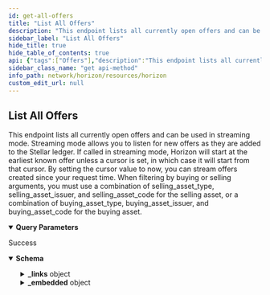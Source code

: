```yaml
---
id: get-all-offers
title: "List All Offers"
description: "This endpoint lists all currently open offers and can be used in streaming mode. Streaming mode allows you to listen for new offers as they are added to the Stellar ledger. If called in streaming mode, Horizon will start at the earliest known offer unless a cursor is set, in which case it will start from that cursor. By setting the cursor value to now, you can stream offers created since your request time. When filtering by buying or selling arguments, you must use a combination of selling_asset_type, selling_asset_issuer, and selling_asset_code for the selling asset, or a combination of buying_asset_type, buying_asset_issuer, and buying_asset_code for the buying asset."
sidebar_label: "List All Offers"
hide_title: true
hide_table_of_contents: true
api: {"tags":["Offers"],"description":"This endpoint lists all currently open offers and can be used in streaming mode. Streaming mode allows you to listen for new offers as they are added to the Stellar ledger. If called in streaming mode, Horizon will start at the earliest known offer unless a cursor is set, in which case it will start from that cursor. By setting the cursor value to now, you can stream offers created since your request time. When filtering by buying or selling arguments, you must use a combination of selling_asset_type, selling_asset_issuer, and selling_asset_code for the selling asset, or a combination of buying_asset_type, buying_asset_issuer, and buying_asset_code for the buying asset.","operationId":"GetAllOffers","parameters":[{"name":"sponser","in":"query","required":false,"description":"Account ID of the sponsor. Every account in the response will either be sponsored by the given account ID or have a subentry (trustline, offer, or data entry) which is sponsored by the given account ID.","schema":{"type":"string","example":"GDMQQNJM4UL7QIA66P7R2PZHMQINWZBM77BEBMHLFXD5JEUAHGJ7R4JZ"}},{"name":"seller","in":"query","required":false,"description":"The account ID of the offer creator."},{"name":"selling_asset_type","in":"query","required":false,"description":"The type for the selling asset. Either native, credit_alphanum4, or credit_alphanum12.","schema":{"type":"string","enum":["native","credit_alphanum4","credit_alphanum12"]}},{"name":"selling_asset_issuer","in":"query","required":false,"description":"The Stellar address of the selling asset’s issuer."},{"name":"selling_asset_code","in":"query","required":false,"description":"The code for the selling asset."},{"name":"buying_asset_type","in":"query","required":false,"description":"The type for the buying asset. Either native, credit_alphanum4, or credit_alphanum12.","schema":{"type":"string","enum":["native","credit_alphanum4","credit_alphanum12"]}},{"name":"buying_asset_issuer","in":"query","required":false,"description":"The Stellar address of the buying asset’s issuer."},{"name":"buying_asset_code","in":"query","required":false,"description":"The code for the buying asset."},{"name":"cursor","in":"query","required":false,"description":"A number that points to a specific location in a collection of responses and is pulled from the paging_token value of a record.","schema":{"type":"integer","example":6606617478959105}},{"name":"order","in":"query","required":false,"description":"A designation of the order in which records should appear. Options include asc (ascending) or desc (descending). If this argument isn’t set, it defaults to asc.","schema":{"type":"string","enum":["asc","desc"]}},{"name":"limit","in":"query","required":false,"description":"The maximum number of records returned. The limit can range from 1 to 200 - an upper limit that is hardcoded in Horizon for performance reasons. If this argument isn’t designated, it defaults to 10.","schema":{"type":"integer","example":10}}],"x-supports-streaming":true,"responses":{"200":{"description":"Success","content":{"application/json":{"schema":{"allOf":[{"type":"object","properties":{"_links":{"type":"object","properties":{"self":{"type":"object","properties":{"href":{"type":"string","format":"link"},"templated":{"type":"boolean"}},"required":["href"],"title":"link"},"next":{"type":"object","properties":{"href":{"type":"string","format":"link"},"templated":{"type":"boolean"}},"required":["href"],"title":"link"},"prev":{"type":"object","properties":{"href":{"type":"string","format":"link"},"templated":{"type":"boolean"}},"required":["href"],"title":"link"}}}},"title":"Links"},{"type":"object","properties":{"_embedded":{"type":"object","properties":{"records":{"type":"array","items":{"type":"object","properties":{"_links":{"type":"object","properties":{"self":{"type":"object","properties":{"href":{"type":"string","format":"link"},"templated":{"type":"boolean"}},"required":["href"],"title":"link"},"offer_maker":{"type":"object","properties":{"href":{"type":"string","format":"link"},"templated":{"type":"boolean"}},"required":["href"],"title":"link"}},"required":["self","offer_maker"]},"id":{"type":"string","title":"id"},"paging_token":{"type":"string"},"seller":{"type":"string","pattern":"G[A-Z0-9]{55}","title":"address"},"selling":{"type":"object","properties":{"asset_type":{"type":"string"},"asset_code":{"type":"string"},"asset_issuer":{"type":"string"}},"required":["asset_type"],"title":"BaseAsset"},"buying":{"type":"object","properties":{"asset_type":{"type":"string"},"asset_code":{"type":"string"},"asset_issuer":{"type":"string"}},"required":["asset_type"],"title":"BaseAsset"},"amount":{"type":"string"},"price_r":{"type":"object","properties":{"n":{"type":"integer","format":"int32"},"d":{"type":"integer","format":"int32"}},"title":"Price"},"price":{"type":"string"},"last_modified_ledger":{"type":"integer","format":"uint32","title":"last_modified_ledger"},"last_modified_time":{"type":"string"},"sponser":{"type":"string"}},"required":["id","paging_token","seller","selling","buying","amount","price_r","price","last_modified_ledger","last_modified_time"]}}}}},"title":"Offer"}]},"examples":{"GetAllOffers":{"value":{"_links":{"self":{"href":"https://horizon.stellar.org/offers?cursor=&limit=3&order=asc&selling_asset_code=USD&selling_asset_issuer=GDUKMGUGDZQK6YHYA5Z6AY2G4XDSZPSZ3SW5UN3ARVMO6QSRDWP5YLEX&selling_asset_type=credit_alphanum4"},"next":{"href":"https://horizon.stellar.org/offers?cursor=88345152&limit=3&order=asc&selling_asset_code=USD&selling_asset_issuer=GDUKMGUGDZQK6YHYA5Z6AY2G4XDSZPSZ3SW5UN3ARVMO6QSRDWP5YLEX&selling_asset_type=credit_alphanum4"},"prev":{"href":"https://horizon.stellar.org/offers?cursor=71673427&limit=3&order=desc&selling_asset_code=USD&selling_asset_issuer=GDUKMGUGDZQK6YHYA5Z6AY2G4XDSZPSZ3SW5UN3ARVMO6QSRDWP5YLEX&selling_asset_type=credit_alphanum4"}},"_embedded":{"records":[{"_links":{"self":{"href":"https://horizon.stellar.org/offers/71673427"},"offer_maker":{"href":"https://horizon.stellar.org/accounts/GBJPWEIFX6KO4H52BF3QJDYRCLXB2P3Z3QTKWUGFOOFH5MSRZV4WLRZ7"}},"id":71673427,"paging_token":"71673427","seller":"GBJPWEIFX6KO4H52BF3QJDYRCLXB2P3Z3QTKWUGFOOFH5MSRZV4WLRZ7","selling":{"asset_type":"credit_alphanum4","asset_code":"USD","asset_issuer":"GDUKMGUGDZQK6YHYA5Z6AY2G4XDSZPSZ3SW5UN3ARVMO6QSRDWP5YLEX"},"buying":{"asset_type":"credit_alphanum4","asset_code":"BTC","asset_issuer":"GAUTUYY2THLF7SGITDFMXJVYH3LHDSMGEAKSBU267M2K7A3W543CKUEF"},"amount":"25.6545775","price_r":{"n":289696073,"d":25654776},"price":"11.2920913","last_modified_ledger":26981646,"last_modified_time":"2019-11-26T13:42:10Z"},{"_links":{"self":{"href":"https://horizon.stellar.org/offers/88328208"},"offer_maker":{"href":"https://horizon.stellar.org/accounts/GBSYMLHG5TGQ4O3NSPIO4DSCS4AC6YRJOQWQC3EW7O257RAUHI5SA45R"}},"id":88328208,"paging_token":"88328208","seller":"GBSYMLHG5TGQ4O3NSPIO4DSCS4AC6YRJOQWQC3EW7O257RAUHI5SA45R","selling":{"asset_type":"credit_alphanum4","asset_code":"USD","asset_issuer":"GDUKMGUGDZQK6YHYA5Z6AY2G4XDSZPSZ3SW5UN3ARVMO6QSRDWP5YLEX"},"buying":{"asset_type":"credit_alphanum4","asset_code":"BTC","asset_issuer":"GBVOL67TMUQBGL4TZYNMY3ZQ5WGQYFPFD5VJRWXR72VA33VFNL225PL5"},"amount":"2.4664893","price_r":{"n":500,"d":1233},"price":"0.4055150","last_modified_ledger":23886660,"last_modified_time":"2019-05-17T00:33:16Z"},{"_links":{"self":{"href":"https://horizon.stellar.org/offers/88345152"},"offer_maker":{"href":"https://horizon.stellar.org/accounts/GACTQP5TAWIXF2LV4GWGJWIUNHKDWZ2ITCFDP37FIGOFPR3ORMQRR63U"}},"id":88345152,"paging_token":"88345152","seller":"GACTQP5TAWIXF2LV4GWGJWIUNHKDWZ2ITCFDP37FIGOFPR3ORMQRR63U","selling":{"asset_type":"credit_alphanum4","asset_code":"USD","asset_issuer":"GDUKMGUGDZQK6YHYA5Z6AY2G4XDSZPSZ3SW5UN3ARVMO6QSRDWP5YLEX"},"buying":{"asset_type":"credit_alphanum4","asset_code":"USD","asset_issuer":"GBUYUAI75XXWDZEKLY66CFYKQPET5JR4EENXZBUZ3YXZ7DS56Z4OKOFU"},"amount":"10.0000000","price_r":{"n":11,"d":10},"price":"1.1000000","last_modified_ledger":23887778,"last_modified_time":"2019-05-17T02:19:19Z"}]}}}}}}}},"extensions":[{"key":"x-supports-streaming","value":true}],"method":"get","path":"/offers","servers":[{"url":"https://horizon.stellar.org","description":"The main network"},{"url":"https://horizon-testnet.stellar.org","description":"The test network"}],"info":{"title":"Horizon","version":"0.0.1"},"postman":{"name":"List All Offers","description":{"content":"This endpoint lists all currently open offers and can be used in streaming mode. Streaming mode allows you to listen for new offers as they are added to the Stellar ledger. If called in streaming mode, Horizon will start at the earliest known offer unless a cursor is set, in which case it will start from that cursor. By setting the cursor value to now, you can stream offers created since your request time. When filtering by buying or selling arguments, you must use a combination of selling_asset_type, selling_asset_issuer, and selling_asset_code for the selling asset, or a combination of buying_asset_type, buying_asset_issuer, and buying_asset_code for the buying asset.","type":"text/plain"},"url":{"path":["offers"],"host":["{{baseUrl}}"],"query":[{"disabled":false,"description":{"content":"Account ID of the sponsor. Every account in the response will either be sponsored by the given account ID or have a subentry (trustline, offer, or data entry) which is sponsored by the given account ID.","type":"text/plain"},"key":"sponser","value":""},{"description":{"content":"The account ID of the offer creator.","type":"text/plain"},"key":"seller","value":""},{"disabled":false,"description":{"content":"The type for the selling asset. Either native, credit_alphanum4, or credit_alphanum12.","type":"text/plain"},"key":"selling_asset_type","value":""},{"description":{"content":"The Stellar address of the selling asset’s issuer.","type":"text/plain"},"key":"selling_asset_issuer","value":""},{"description":{"content":"The code for the selling asset.","type":"text/plain"},"key":"selling_asset_code","value":""},{"disabled":false,"description":{"content":"The type for the buying asset. Either native, credit_alphanum4, or credit_alphanum12.","type":"text/plain"},"key":"buying_asset_type","value":""},{"description":{"content":"The Stellar address of the buying asset’s issuer.","type":"text/plain"},"key":"buying_asset_issuer","value":""},{"description":{"content":"The code for the buying asset.","type":"text/plain"},"key":"buying_asset_code","value":""},{"disabled":false,"description":{"content":"A number that points to a specific location in a collection of responses and is pulled from the paging_token value of a record.","type":"text/plain"},"key":"cursor","value":""},{"disabled":false,"description":{"content":"A designation of the order in which records should appear. Options include asc (ascending) or desc (descending). If this argument isn’t set, it defaults to asc.","type":"text/plain"},"key":"order","value":""},{"disabled":false,"description":{"content":"The maximum number of records returned. The limit can range from 1 to 200 - an upper limit that is hardcoded in Horizon for performance reasons. If this argument isn’t designated, it defaults to 10.","type":"text/plain"},"key":"limit","value":""}],"variable":[]},"header":[{"key":"Accept","value":"application/json"}],"method":"GET"}}
sidebar_class_name: "get api-method"
info_path: network/horizon/resources/horizon
custom_edit_url: null
---
```



## List All Offers



This endpoint lists all currently open offers and can be used in streaming mode. Streaming mode allows you to listen for new offers as they are added to the Stellar ledger. If called in streaming mode, Horizon will start at the earliest known offer unless a cursor is set, in which case it will start from that cursor. By setting the cursor value to now, you can stream offers created since your request time. When filtering by buying or selling arguments, you must use a combination of selling_asset_type, selling_asset_issuer, and selling_asset_code for the selling asset, or a combination of buying_asset_type, buying_asset_issuer, and buying_asset_code for the buying asset.

<details style={{"marginBottom":"1rem"}} data-collapsed={false} open={true}><summary style={{}}><strong>Query Parameters</strong></summary><div><ul><ParamsItem className={"paramsItem"} param={{"name":"sponser","in":"query","required":false,"description":"Account ID of the sponsor. Every account in the response will either be sponsored by the given account ID or have a subentry (trustline, offer, or data entry) which is sponsored by the given account ID.","schema":{"type":"string","example":"GDMQQNJM4UL7QIA66P7R2PZHMQINWZBM77BEBMHLFXD5JEUAHGJ7R4JZ"}}}></ParamsItem><ParamsItem className={"paramsItem"} param={{"name":"seller","in":"query","required":false,"description":"The account ID of the offer creator."}}></ParamsItem><ParamsItem className={"paramsItem"} param={{"name":"selling_asset_type","in":"query","required":false,"description":"The type for the selling asset. Either native, credit_alphanum4, or credit_alphanum12.","schema":{"type":"string","enum":["native","credit_alphanum4","credit_alphanum12"]}}}></ParamsItem><ParamsItem className={"paramsItem"} param={{"name":"selling_asset_issuer","in":"query","required":false,"description":"The Stellar address of the selling asset’s issuer."}}></ParamsItem><ParamsItem className={"paramsItem"} param={{"name":"selling_asset_code","in":"query","required":false,"description":"The code for the selling asset."}}></ParamsItem><ParamsItem className={"paramsItem"} param={{"name":"buying_asset_type","in":"query","required":false,"description":"The type for the buying asset. Either native, credit_alphanum4, or credit_alphanum12.","schema":{"type":"string","enum":["native","credit_alphanum4","credit_alphanum12"]}}}></ParamsItem><ParamsItem className={"paramsItem"} param={{"name":"buying_asset_issuer","in":"query","required":false,"description":"The Stellar address of the buying asset’s issuer."}}></ParamsItem><ParamsItem className={"paramsItem"} param={{"name":"buying_asset_code","in":"query","required":false,"description":"The code for the buying asset."}}></ParamsItem><ParamsItem className={"paramsItem"} param={{"name":"cursor","in":"query","required":false,"description":"A number that points to a specific location in a collection of responses and is pulled from the paging_token value of a record.","schema":{"type":"integer","example":6606617478959105}}}></ParamsItem><ParamsItem className={"paramsItem"} param={{"name":"order","in":"query","required":false,"description":"A designation of the order in which records should appear. Options include asc (ascending) or desc (descending). If this argument isn’t set, it defaults to asc.","schema":{"type":"string","enum":["asc","desc"]}}}></ParamsItem><ParamsItem className={"paramsItem"} param={{"name":"limit","in":"query","required":false,"description":"The maximum number of records returned. The limit can range from 1 to 200 - an upper limit that is hardcoded in Horizon for performance reasons. If this argument isn’t designated, it defaults to 10.","schema":{"type":"integer","example":10}}}></ParamsItem></ul></div></details><div><ApiTabs><TabItem label={"200"} value={"200"}><div>

Success

</div><div><MimeTabs schemaType={"response"}><TabItem label={"application/json"} value={"application/json"}><SchemaTabs><TabItem label={"Schema"} value={"Schema"}><details style={{}} data-collapsed={false} open={true}><summary style={{"textAlign":"left"}}><strong>Schema</strong></summary><div style={{"textAlign":"left","marginLeft":"1rem"}}></div><ul style={{"marginLeft":"1rem"}}><SchemaItem collapsible={true} className={"schemaItem"}><details style={{}}><summary style={{}}><strong>_links</strong><span style={{"opacity":"0.6"}}> object</span></summary><div style={{"marginLeft":"1rem"}}><SchemaItem collapsible={true} className={"schemaItem"}><details style={{}}><summary style={{}}><strong>self</strong><span style={{"opacity":"0.6"}}> object</span></summary><div style={{"marginLeft":"1rem"}}><SchemaItem collapsible={false} name={"href"} required={true} schemaName={"link"} qualifierMessage={undefined} schema={{"type":"string","format":"link"}}></SchemaItem><SchemaItem collapsible={false} name={"templated"} required={false} schemaName={"boolean"} qualifierMessage={undefined} schema={{"type":"boolean"}}></SchemaItem></div></details></SchemaItem><SchemaItem collapsible={true} className={"schemaItem"}><details style={{}}><summary style={{}}><strong>next</strong><span style={{"opacity":"0.6"}}> object</span></summary><div style={{"marginLeft":"1rem"}}><SchemaItem collapsible={false} name={"href"} required={true} schemaName={"link"} qualifierMessage={undefined} schema={{"type":"string","format":"link"}}></SchemaItem><SchemaItem collapsible={false} name={"templated"} required={false} schemaName={"boolean"} qualifierMessage={undefined} schema={{"type":"boolean"}}></SchemaItem></div></details></SchemaItem><SchemaItem collapsible={true} className={"schemaItem"}><details style={{}}><summary style={{}}><strong>prev</strong><span style={{"opacity":"0.6"}}> object</span></summary><div style={{"marginLeft":"1rem"}}><SchemaItem collapsible={false} name={"href"} required={true} schemaName={"link"} qualifierMessage={undefined} schema={{"type":"string","format":"link"}}></SchemaItem><SchemaItem collapsible={false} name={"templated"} required={false} schemaName={"boolean"} qualifierMessage={undefined} schema={{"type":"boolean"}}></SchemaItem></div></details></SchemaItem></div></details></SchemaItem><SchemaItem collapsible={true} className={"schemaItem"}><details style={{}}><summary style={{}}><strong>_embedded</strong><span style={{"opacity":"0.6"}}> object</span></summary><div style={{"marginLeft":"1rem"}}><SchemaItem collapsible={true} className={"schemaItem"}><details style={{}}><summary style={{}}><strong>records</strong><span style={{"opacity":"0.6"}}> object[]</span></summary><div style={{"marginLeft":"1rem"}}><li><div style={{"fontSize":"var(--ifm-code-font-size)","opacity":"0.6","marginLeft":"-.5rem","paddingBottom":".5rem"}}>Array [</div></li><SchemaItem collapsible={true} className={"schemaItem"}><details style={{}}><summary style={{}}><strong>_links</strong><span style={{"opacity":"0.6"}}> object</span></summary><div style={{"marginLeft":"1rem"}}><SchemaItem collapsible={true} className={"schemaItem"}><details style={{}}><summary style={{}}><strong>self</strong><span style={{"opacity":"0.6"}}> object</span><strong style={{"fontSize":"var(--ifm-code-font-size)","color":"var(--openapi-required)"}}> required</strong></summary><div style={{"marginLeft":"1rem"}}><SchemaItem collapsible={false} name={"href"} required={true} schemaName={"link"} qualifierMessage={undefined} schema={{"type":"string","format":"link"}}></SchemaItem><SchemaItem collapsible={false} name={"templated"} required={false} schemaName={"boolean"} qualifierMessage={undefined} schema={{"type":"boolean"}}></SchemaItem></div></details></SchemaItem><SchemaItem collapsible={true} className={"schemaItem"}><details style={{}}><summary style={{}}><strong>offer_maker</strong><span style={{"opacity":"0.6"}}> object</span><strong style={{"fontSize":"var(--ifm-code-font-size)","color":"var(--openapi-required)"}}> required</strong></summary><div style={{"marginLeft":"1rem"}}><SchemaItem collapsible={false} name={"href"} required={true} schemaName={"link"} qualifierMessage={undefined} schema={{"type":"string","format":"link"}}></SchemaItem><SchemaItem collapsible={false} name={"templated"} required={false} schemaName={"boolean"} qualifierMessage={undefined} schema={{"type":"boolean"}}></SchemaItem></div></details></SchemaItem></div></details></SchemaItem><SchemaItem collapsible={false} name={"id"} required={true} schemaName={"id"} qualifierMessage={undefined} schema={{"type":"string","title":"id"}}></SchemaItem><SchemaItem collapsible={false} name={"paging_token"} required={true} schemaName={"string"} qualifierMessage={undefined} schema={{"type":"string"}}></SchemaItem><SchemaItem collapsible={false} name={"seller"} required={true} schemaName={"address"} qualifierMessage={"**Possible values:** Value must match regular expression `G[A-Z0-9]{55}`"} schema={{"type":"string","pattern":"G[A-Z0-9]{55}","title":"address"}}></SchemaItem><SchemaItem collapsible={true} className={"schemaItem"}><details style={{}}><summary style={{}}><strong>selling</strong><span style={{"opacity":"0.6"}}> object</span><strong style={{"fontSize":"var(--ifm-code-font-size)","color":"var(--openapi-required)"}}> required</strong></summary><div style={{"marginLeft":"1rem"}}><SchemaItem collapsible={false} name={"asset_type"} required={true} schemaName={"string"} qualifierMessage={undefined} schema={{"type":"string"}}></SchemaItem><SchemaItem collapsible={false} name={"asset_code"} required={false} schemaName={"string"} qualifierMessage={undefined} schema={{"type":"string"}}></SchemaItem><SchemaItem collapsible={false} name={"asset_issuer"} required={false} schemaName={"string"} qualifierMessage={undefined} schema={{"type":"string"}}></SchemaItem></div></details></SchemaItem><SchemaItem collapsible={true} className={"schemaItem"}><details style={{}}><summary style={{}}><strong>buying</strong><span style={{"opacity":"0.6"}}> object</span><strong style={{"fontSize":"var(--ifm-code-font-size)","color":"var(--openapi-required)"}}> required</strong></summary><div style={{"marginLeft":"1rem"}}><SchemaItem collapsible={false} name={"asset_type"} required={true} schemaName={"string"} qualifierMessage={undefined} schema={{"type":"string"}}></SchemaItem><SchemaItem collapsible={false} name={"asset_code"} required={false} schemaName={"string"} qualifierMessage={undefined} schema={{"type":"string"}}></SchemaItem><SchemaItem collapsible={false} name={"asset_issuer"} required={false} schemaName={"string"} qualifierMessage={undefined} schema={{"type":"string"}}></SchemaItem></div></details></SchemaItem><SchemaItem collapsible={false} name={"amount"} required={true} schemaName={"string"} qualifierMessage={undefined} schema={{"type":"string"}}></SchemaItem><SchemaItem collapsible={true} className={"schemaItem"}><details style={{}}><summary style={{}}><strong>price_r</strong><span style={{"opacity":"0.6"}}> object</span><strong style={{"fontSize":"var(--ifm-code-font-size)","color":"var(--openapi-required)"}}> required</strong></summary><div style={{"marginLeft":"1rem"}}><SchemaItem collapsible={false} name={"n"} required={false} schemaName={"int32"} qualifierMessage={undefined} schema={{"type":"integer","format":"int32"}}></SchemaItem><SchemaItem collapsible={false} name={"d"} required={false} schemaName={"int32"} qualifierMessage={undefined} schema={{"type":"integer","format":"int32"}}></SchemaItem></div></details></SchemaItem><SchemaItem collapsible={false} name={"price"} required={true} schemaName={"string"} qualifierMessage={undefined} schema={{"type":"string"}}></SchemaItem><SchemaItem collapsible={false} name={"last_modified_ledger"} required={true} schemaName={"uint32"} qualifierMessage={undefined} schema={{"type":"integer","format":"uint32","title":"last_modified_ledger"}}></SchemaItem><SchemaItem collapsible={false} name={"last_modified_time"} required={true} schemaName={"string"} qualifierMessage={undefined} schema={{"type":"string"}}></SchemaItem><SchemaItem collapsible={false} name={"sponser"} required={false} schemaName={"string"} qualifierMessage={undefined} schema={{"type":"string"}}></SchemaItem><li><div style={{"fontSize":"var(--ifm-code-font-size)","opacity":"0.6","marginLeft":"-.5rem"}}>]</div></li></div></details></SchemaItem></div></details></SchemaItem></ul></details></TabItem><TabItem label={"Example (from schema)"} value={"Example (from schema)"}><ResponseSamples responseExample={"{\n  \"_links\": {\n    \"self\": {\n      \"href\": \"string\",\n      \"templated\": true\n    },\n    \"next\": {\n      \"href\": \"string\",\n      \"templated\": true\n    },\n    \"prev\": {\n      \"href\": \"string\",\n      \"templated\": true\n    }\n  },\n  \"_embedded\": {\n    \"records\": [\n      {\n        \"_links\": {\n          \"self\": {\n            \"href\": \"string\",\n            \"templated\": true\n          },\n          \"offer_maker\": {\n            \"href\": \"string\",\n            \"templated\": true\n          }\n        },\n        \"id\": \"string\",\n        \"paging_token\": \"string\",\n        \"seller\": \"string\",\n        \"selling\": {\n          \"asset_type\": \"string\",\n          \"asset_code\": \"string\",\n          \"asset_issuer\": \"string\"\n        },\n        \"buying\": {\n          \"asset_type\": \"string\",\n          \"asset_code\": \"string\",\n          \"asset_issuer\": \"string\"\n        },\n        \"amount\": \"string\",\n        \"price_r\": {\n          \"n\": 0,\n          \"d\": 0\n        },\n        \"price\": \"string\",\n        \"last_modified_ledger\": 0,\n        \"last_modified_time\": \"string\",\n        \"sponser\": \"string\"\n      }\n    ]\n  }\n}"} language={"json"}></ResponseSamples></TabItem><TabItem label={"GetAllOffers"} value={"GetAllOffers"}><ResponseSamples responseExample={"{\n  \"_links\": {\n    \"self\": {\n      \"href\": \"https://horizon.stellar.org/offers?cursor=&limit=3&order=asc&selling_asset_code=USD&selling_asset_issuer=GDUKMGUGDZQK6YHYA5Z6AY2G4XDSZPSZ3SW5UN3ARVMO6QSRDWP5YLEX&selling_asset_type=credit_alphanum4\"\n    },\n    \"next\": {\n      \"href\": \"https://horizon.stellar.org/offers?cursor=88345152&limit=3&order=asc&selling_asset_code=USD&selling_asset_issuer=GDUKMGUGDZQK6YHYA5Z6AY2G4XDSZPSZ3SW5UN3ARVMO6QSRDWP5YLEX&selling_asset_type=credit_alphanum4\"\n    },\n    \"prev\": {\n      \"href\": \"https://horizon.stellar.org/offers?cursor=71673427&limit=3&order=desc&selling_asset_code=USD&selling_asset_issuer=GDUKMGUGDZQK6YHYA5Z6AY2G4XDSZPSZ3SW5UN3ARVMO6QSRDWP5YLEX&selling_asset_type=credit_alphanum4\"\n    }\n  },\n  \"_embedded\": {\n    \"records\": [\n      {\n        \"_links\": {\n          \"self\": {\n            \"href\": \"https://horizon.stellar.org/offers/71673427\"\n          },\n          \"offer_maker\": {\n            \"href\": \"https://horizon.stellar.org/accounts/GBJPWEIFX6KO4H52BF3QJDYRCLXB2P3Z3QTKWUGFOOFH5MSRZV4WLRZ7\"\n          }\n        },\n        \"id\": 71673427,\n        \"paging_token\": \"71673427\",\n        \"seller\": \"GBJPWEIFX6KO4H52BF3QJDYRCLXB2P3Z3QTKWUGFOOFH5MSRZV4WLRZ7\",\n        \"selling\": {\n          \"asset_type\": \"credit_alphanum4\",\n          \"asset_code\": \"USD\",\n          \"asset_issuer\": \"GDUKMGUGDZQK6YHYA5Z6AY2G4XDSZPSZ3SW5UN3ARVMO6QSRDWP5YLEX\"\n        },\n        \"buying\": {\n          \"asset_type\": \"credit_alphanum4\",\n          \"asset_code\": \"BTC\",\n          \"asset_issuer\": \"GAUTUYY2THLF7SGITDFMXJVYH3LHDSMGEAKSBU267M2K7A3W543CKUEF\"\n        },\n        \"amount\": \"25.6545775\",\n        \"price_r\": {\n          \"n\": 289696073,\n          \"d\": 25654776\n        },\n        \"price\": \"11.2920913\",\n        \"last_modified_ledger\": 26981646,\n        \"last_modified_time\": \"2019-11-26T13:42:10Z\"\n      },\n      {\n        \"_links\": {\n          \"self\": {\n            \"href\": \"https://horizon.stellar.org/offers/88328208\"\n          },\n          \"offer_maker\": {\n            \"href\": \"https://horizon.stellar.org/accounts/GBSYMLHG5TGQ4O3NSPIO4DSCS4AC6YRJOQWQC3EW7O257RAUHI5SA45R\"\n          }\n        },\n        \"id\": 88328208,\n        \"paging_token\": \"88328208\",\n        \"seller\": \"GBSYMLHG5TGQ4O3NSPIO4DSCS4AC6YRJOQWQC3EW7O257RAUHI5SA45R\",\n        \"selling\": {\n          \"asset_type\": \"credit_alphanum4\",\n          \"asset_code\": \"USD\",\n          \"asset_issuer\": \"GDUKMGUGDZQK6YHYA5Z6AY2G4XDSZPSZ3SW5UN3ARVMO6QSRDWP5YLEX\"\n        },\n        \"buying\": {\n          \"asset_type\": \"credit_alphanum4\",\n          \"asset_code\": \"BTC\",\n          \"asset_issuer\": \"GBVOL67TMUQBGL4TZYNMY3ZQ5WGQYFPFD5VJRWXR72VA33VFNL225PL5\"\n        },\n        \"amount\": \"2.4664893\",\n        \"price_r\": {\n          \"n\": 500,\n          \"d\": 1233\n        },\n        \"price\": \"0.4055150\",\n        \"last_modified_ledger\": 23886660,\n        \"last_modified_time\": \"2019-05-17T00:33:16Z\"\n      },\n      {\n        \"_links\": {\n          \"self\": {\n            \"href\": \"https://horizon.stellar.org/offers/88345152\"\n          },\n          \"offer_maker\": {\n            \"href\": \"https://horizon.stellar.org/accounts/GACTQP5TAWIXF2LV4GWGJWIUNHKDWZ2ITCFDP37FIGOFPR3ORMQRR63U\"\n          }\n        },\n        \"id\": 88345152,\n        \"paging_token\": \"88345152\",\n        \"seller\": \"GACTQP5TAWIXF2LV4GWGJWIUNHKDWZ2ITCFDP37FIGOFPR3ORMQRR63U\",\n        \"selling\": {\n          \"asset_type\": \"credit_alphanum4\",\n          \"asset_code\": \"USD\",\n          \"asset_issuer\": \"GDUKMGUGDZQK6YHYA5Z6AY2G4XDSZPSZ3SW5UN3ARVMO6QSRDWP5YLEX\"\n        },\n        \"buying\": {\n          \"asset_type\": \"credit_alphanum4\",\n          \"asset_code\": \"USD\",\n          \"asset_issuer\": \"GBUYUAI75XXWDZEKLY66CFYKQPET5JR4EENXZBUZ3YXZ7DS56Z4OKOFU\"\n        },\n        \"amount\": \"10.0000000\",\n        \"price_r\": {\n          \"n\": 11,\n          \"d\": 10\n        },\n        \"price\": \"1.1000000\",\n        \"last_modified_ledger\": 23887778,\n        \"last_modified_time\": \"2019-05-17T02:19:19Z\"\n      }\n    ]\n  }\n}"} language={"json"}></ResponseSamples></TabItem></SchemaTabs></TabItem></MimeTabs></div></TabItem></ApiTabs></div>
      